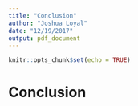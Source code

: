 ```yaml
---
title: "Conclusion"
author: "Joshua Loyal"
date: "12/19/2017"
output: pdf_document
---
```


```r
knitr::opts_chunk$set(echo = TRUE)
```

# Conclusion
